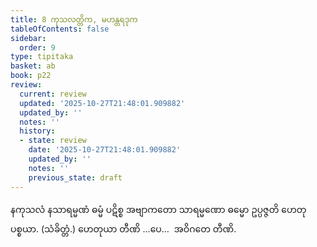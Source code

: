 ```yaml
---
title: 8 ကုသလတ္တိက, မဟန္တရဒုက
tableOfContents: false
sidebar:
  order: 9
type: tipitaka
basket: ab
book: p22
review:
  current: review
  updated: '2025-10-27T21:48:01.909882'
  updated_by: ''
  notes: ''
  history:
  - state: review
    date: '2025-10-27T21:48:01.909882'
    updated_by: ''
    notes: ''
    previous_state: draft
---
```



<ReviewStatus review={frontmatter.review} showDetails={true} />

<HypothesisAnnotation frontmatter={frontmatter} />

<DynamicBreadcrumb />

<Division number="28" book="p22" e="ch" v="40" p="383">

<Paragraph number="65" book="p22">
နကုသလံ နသာရမ္မဏံ ဓမ္မံ ပဋိစ္စ အဗျာကတော သာရမ္မဏော ဓမ္မော ဥပ္ပဇ္ဇတိ ဟေတုပစ္စယာ. (သံခိတ္တံ.)
</Paragraph>

<Paragraph number="66" book="p22">
ဟေတုယာ တီဏိ …ပေ…  အဝိဂတေ တီဏိ.
</Paragraph>
</Division>